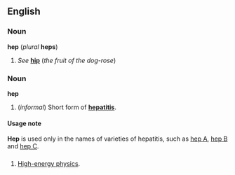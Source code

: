 ==English==
===Noun===
'''hep''' (''plural'' '''heps''')

#''See'' '''[[hip]]''' (''the fruit of the dog-rose'')

===Noun===
'''hep'''

#(''informal'') Short form of '''[[hepatitis]]'''.

====Usage note====
'''Hep''' is used only in the names of varieties of hepatitis, such as [[hep A]], [[hep B]] and [[hep C]].

==={{initialism}}===
#[[High-energy physics]].